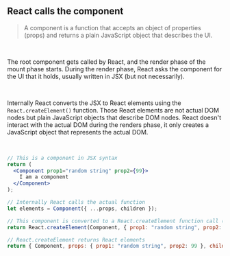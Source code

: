 ## React calls the component

> A component is a function that accepts an object of properties (props) and returns a plain JavaScript object that
> describes the UI.

<br />

The root component gets called by React, and the render phase of the mount phase starts. During the render phase, React
asks the component for the UI that it holds, usually written in JSX (but not necessarily).

<br />

Internally React converts the JSX to React elements using the `React.createElement()` function. Those React elements are
not actual DOM nodes but plain JavaScript objects that describe DOM nodes. React doesn't interact with the actual DOM
during the renders phase, it only creates a JavaScript object that represents the actual DOM.

<br />

```jsx
// This is a component in JSX syntax
return (
  <Component prop1="random string" prop2={99}>
    I am a component
  </Component>
);

// Internally React calls the actual function
let elements = Component({ ...props, children });

// This component is converted to a React.createElement function call (during the compile time)
return React.createElement(Component, { prop1: "random string", prop2: 99 }, "I am a component");

// React.createElement returns React elements
return { Component, props: { prop1: "random string", prop2: 99 }, children: ["I am a component"] };
```
